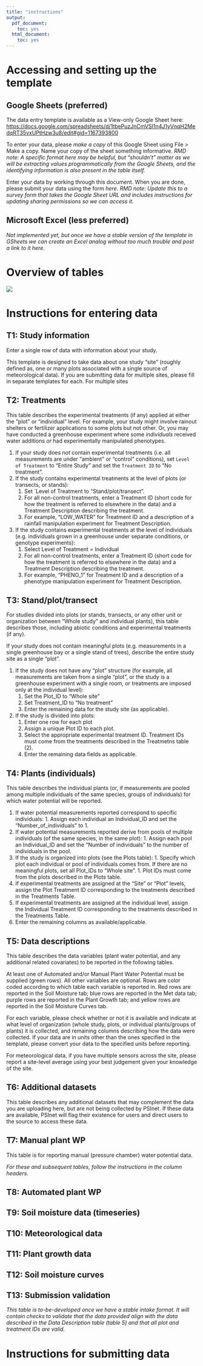 ```yaml
---
title: "instructions"
output:
  pdf_document:
    toc: yes
  html_document:
    toc: yes
---
```


\newpage

# Accessing and setting up the template

## Google Sheets (preferred)

The data entry template is available as a View-only Google Sheet here: <https://docs.google.com/spreadsheets/d/1tbePuzJnCmVSI1n4J1yVnqH2MedqRT35vxUPtHzw3u8/edit#gid=1167393800>

To enter your data, please *make a copy* of this Google Sheet using File > Make a copy. Name your copy of the sheet something informative. _RMD note: A specific format here may be helpful, but "shouldn't" matter as we will be extracting values programmatically from the Google Sheets, and the identifying information is also present in the table itself._

Enter your data by working through this document. When you are done, please submit your data using the form *here*. _RMD note: Update this to a survey form that takes the Google Sheet URL and includes instructions for updating sharing permissions so we can access it._

## Microsoft Excel (less preferred)

_Not implemented yet, but once we have a stable version of the template in GSheets we can create an Excel analog without too much trouble and post a link to it here._

\newpage

# Overview of tables

![](Template_flowchart-for_users.jpg)

# Instructions for entering data

## T1: Study information

Enter a single row of data with information about your study.

This template is designed to take data about one study "site" (roughly defined as, one or many plots associated with a single source of meteorological data). If you are submitting data for multiple sites, please fill in separate templates for each. For multiple sites 

## T2: Treatments

This table describes the experimental treatments (if any) applied at either the "plot" or "individual" level. For example, your study might involve rainout shelters or fertilizer applications to some plots but not other. Or, you may have conducted a greenhouse experiment where some _individuals_ received water additions or had experimentally manipulated phenotypes.

1. If your study does *not* contain experimental treatments (i.e. all measurements are under "ambient" or "control" conditions), set `Level of Treatment` to "Entire Study" and set the `Treatment ID` to "No treatment".
2. If the study contains experimental treatments at the level of plots (or transects, or stands):
    1. Set `Level of Treatment to "Stand/plot/transect".
    2. For all non-control treatments, enter a Treatment ID (short code for how the treatment is referred to elsewhere in the data) and a Treatment Description describing the treatment.
    3. For example, “LOW_WATER” for Treatment ID and a description of a rainfall manipulation experiment for Treatment Description.
3. If the study contains experimental treatments at the level of individuals (e.g. individuals grown in a greenhouse under separate conditions, or genotype experiments):
    1. Select Level of Treatment = Individual
    2. For all non-control treatments, enter a Treatment ID (short code for how the treatment is referred to elsewhere in the data) and a Treatment Description describing the treatment.
    3. For example, “PHENO_1” for Treatment ID and a description of a phenotype manipulation experiment for Treatment Description.


## T3: Stand/plot/transect

For studies divided into plots (or stands, transects, or any other unit or organization between "Whole study" and individual plants), this table describes those, including abiotic conditions and experimental treatments (if any). 

If your study does not contain meaningful plots (e.g. measurements in a single greenhouse bay or a single stand of trees), describe the entire study site as a single "plot".

1. If the study does not have any “plot” structure (for example, all measurements are taken from a single “plot”, or the study is a greenhouse experiment with a single room, or treatments are imposed only at the individual level):
   1. Set the Plot_ID to "Whole site"
   2. Set Treatment_ID to “No treatment"
   3. Enter the remaining data for the study site (as applicable).
2. If the study is divided into plots:
    1. Enter one row for each plot
    1. Assign a unique Plot ID to each plot.
    1. Select the appropriate experimental treatment ID. Treatment IDs must come from the treatments described in the Treatmetns table (2).
    2. Enter the remaining data fields as applicable. 

## T4: Plants (individuals)

This table describes the individual plants (or, if measurements are pooled among multiple individuals of the same species, groups of individuals) for which water potential will be reported.

1. If water potential measurements reported correspond to specific individuals:
         1. Assign each individual an Individual_ID and set the “Number_of_individuals” to 1.
2. If water potential measurements reported derive from pools of multiple individuals (of the same species, in the same plot):
         1. Assign each pool an Individual_ID and set the “Number of individuals” to the number of individuals in the pool.
3. If the study is organized into plots (see the Plots table):
        1. Specify which plot each individual or pool of individuals comes from. If there are no meaningful plots, set all Plot_IDs to "Whole site".
        1. Plot IDs must come from the plots described in the Plots table.
4. If experimental treatments are assigned at the “Site” or “Plot” levels, assign the Plot Treatment ID corresponding to the treatments described in the Treatments Table.
5. If experimental treatments are assigned at the individual level, assign the Individual Treatment ID corresponding to the treatments described in the Treatments Table.
5. Enter the remaining columns as available/applicable.


## T5: Data descriptions

This table describes the data variables (plant water potential, and any additional related covariates) to be reported in the following tables.

At least one of Automated and/or Manual Plant Water Potential must be supplied (green rows). All other variables are optional. Rows are color coded according to which table each variable is reported in. Red rows are reported in the Soil Moisture tab; blue rows are reported in the Met data tab; purple rows are reported in the Plant Growth tab; and yellow rows are reported in the Soil Moisture Curves tab.

For each variable, please check whether or not it is available and indicate at what level of organization (whole study, plots, or individual plants/groups of plants) it is collected, and remaining columns describing how the data were collected. If your data are in units other than the ones specified in the template, please convert your data to the specified units before reporting. 

For meteorological data, if you have multiple sensors across the site, please report a site-level average using your best judgement given your knowledge of the site. 

## T6: Additional datasets

This table describes any additional datasets that may complement the data you are uploading here, but are not being collected by PSInet. If these data are available, PSInet will flag their existence for users and direct users to the source to access these data.

## T7: Manual plant WP

This table is for reporting manual (pressure chamber) water potential data. 

_For these and subsequent tables, follow the instructions in the column headers._

## T8: Automated plant WP

## T9: Soil moisture data (timeseries)

## T10: Meteorological data

## T11: Plant growth data

## T12: Soil moisture curves

## T13: Submission validation

_This table is to-be-developed once we have a stable intake format. It will contain checks to validate that the data provided align with the data described in the Data Description table (table 5) and that all plot and treatment IDs are valid._

# Instructions for submitting data
